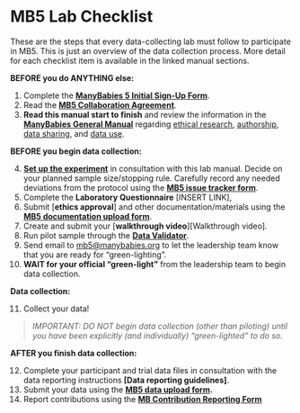 # MB5 Lab Checklist

These are the steps that every data-collecting lab must follow to participate in MB5. This is just an overview of the data collection process. More detail for each checklist item is available in the linked manual sections.

**BEFORE you do ANYTHING else:**

1.  Complete the <a href="https://docs.google.com/forms/d/e/1FAIpQLSdJnP3KO_dCmj-jNPHs0XP2j3q66g1RI6L31dwhCzhwhoJeoA/viewform" target="_blank"><b>ManyBabies 5 Initial Sign-Up Form</b></a>.
2.  Read the <a href="https://docs.google.com/document/d/1vbTDmH6euda5pJN4uyds3zsnQ1DXrW9wpHogwC-5TSk/edit?usp=sharing" target="_blank"><b>MB5 Collaboration Agreement</b></a>.
3.  <b>Read this manual start to finish</b> and review the information in the <a href="https://docs.google.com/document/d/e/2PACX-1vQT9a2lYPUclD_Mbqz_sca4NZq6tCb1HzfMSt9EEQt54mAb55vrkE3J6_6uydYAH-afCdSCaSELycAI/pub" target="_blank"><b>ManyBabies General Manual</b></a> regarding <a href="https://docs.google.com/document/d/1dZ3sF2UcxvpkfOfKSKFeObTMZRbpUYloMUiPYtZy0ng/edit#heading=h.22i70rxou3ha" target="_blank">ethical research</a>, <a href="https://docs.google.com/document/d/1dZ3sF2UcxvpkfOfKSKFeObTMZRbpUYloMUiPYtZy0ng/edit#heading=h.9ty2g48mpe0t" target="_blank">authorship</a>, <a href="https://docs.google.com/document/d/1dZ3sF2UcxvpkfOfKSKFeObTMZRbpUYloMUiPYtZy0ng/edit#heading=h.aunbjkpwxhf3" target="_blank">data sharing</a>, and <a href="https://docs.google.com/document/d/1dZ3sF2UcxvpkfOfKSKFeObTMZRbpUYloMUiPYtZy0ng/edit#heading=h.6h67zsyeiveg" target="_blank">data use</a>.

**BEFORE you begin data collection:**

4.  [**Set up the experiment**](#setup) in consultation with this lab manual. Decide on your planned sample size/stopping rule. Carefully record any needed deviations from the protocol using the <a href="https://docs.google.com/forms/d/e/1FAIpQLSfXoKjJo3XgGuXCLhWhzEDz0UrJ7tmio-70SoS24g4vqc4Utg/viewform?usp=sf_link" target="_blank"><b>MB5 issue tracker form</b></a>.
5.  Complete the <b>Laboratory Questionnaire</b> \[INSERT LINK\],
6.  Submit \[**ethics approval**\] and other documentation/materials using the <a href="https://docs.google.com/forms/d/e/1FAIpQLScunCYwrJApObng6xVV_lN4CUrcLrsrAKmiBmia67vPc9jNTA/viewform?usp=sf_link" target="_blank"><b>MB5 documentation upload form</b></a>.
7.  Create and submit your \[**walkthrough video**\]\[Walkthrough video\].
8.  Run pilot sample through the <a href="https://manybabies.org/validator/" target="_blank"><b>Data Validator</b></a>.
9.  Send email to [mb5\@manybabies.org](mb5@manybabies.org) to let the leadership team know that you are ready for “green-lighting”.
10. **WAIT for your official “green-light”** from the leadership team to begin data collection.

**Data collection:**

11. Collect your data!

> *IMPORTANT: DO NOT begin data collection (other than piloting) until you have been explicitly (and individually) “green-lighted” to do so.*

**AFTER you finish data collection:**

12. Complete your participant and trial data files in consultation with the data reporting instructions **\[Data reporting guidelines\]**.
13. Submit your data using the [**MB5 data upload form**](https://docs.google.com/forms/d/e/1FAIpQLSeydFOC2LviKVBhHEpExH5SEJsqH0705pxH8gwHsPDN13Qk6Q/viewform?usp=sf_link)**.**
14. Report contributions using the [**MB Contribution Reporting Form**](https://manybabies.org/credit/)
